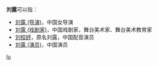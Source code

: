 '''刘露'''可以指：

* [[刘露_(导演)|刘露 (导演)]]，中国女导演
* [[刘露_(戏剧家)|刘露 (戏剧家)]]，中国戏剧家，舞台美术家、舞台美术教育家
* [[刘校妤|刘校妤]]，原名刘露，中国配音演员
* [[刘露_(演员)|刘露 (演员)]]，中国演员
{{disambig}}

[[Category:二字刘姓人名消歧义|lu]]